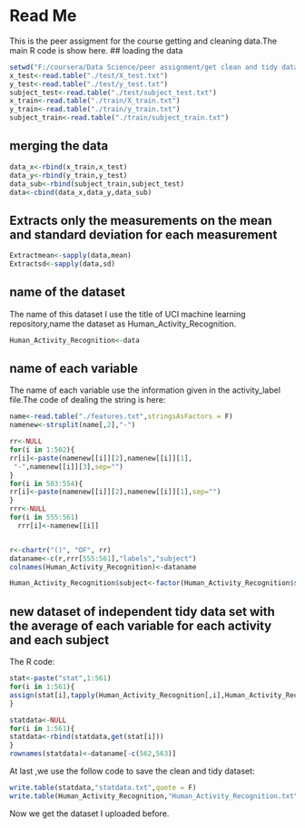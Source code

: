 Read Me
========================================================

This is the peer assigment for the course getting and cleaning data.The main R code is show here.
## loading the data
```r
setwd("F:/coursera/Data Science/peer assignment/get clean and tidy data/UCI HAR Dataset")
x_test<-read.table("./test/X_test.txt")
y_test<-read.table("./test/y_test.txt")
subject_test<-read.table("./test/subject_test.txt")
x_train<-read.table("./train/X_train.txt")
y_train<-read.table("./train/y_train.txt")
subject_train<-read.table("./train/subject_train.txt")

```

## merging the data
```r
data_x<-rbind(x_train,x_test)
data_y<-rbind(y_train,y_test)
data_sub<-rbind(subject_train,subject_test)
data<-cbind(data_x,data_y,data_sub)

```

## Extracts only the measurements on the mean and standard deviation for each measurement
```r
Extractmean<-sapply(data,mean)
Extractsd<-sapply(data,sd)

```
## name of the dataset
The name of this dataset I use the title of UCI machine learning repository,name the dataset as Human_Activity_Recognition.
```r
Human_Activity_Recognition<-data


```

## name of each variable
The name of each variable use the information given in the activity_label file.The code of dealing the string is here:
```r
name<-read.table("./features.txt",stringsAsFactors = F)
namenew<-strsplit(name[,2],"-")

rr<-NULL
for(i in 1:502){
rr[i]<-paste(namenew[[i]][2],namenew[[i]][1],
 "-",namenew[[i]][3],sep="")
}
for(i in 503:554){
rr[i]<-paste(namenew[[i]][2],namenew[[i]][1],sep="")
}
rrr<-NULL
for(i in 555:561)
  rrr[i]<-namenew[[i]]


r<-chartr("()", "OF", rr)
dataname<-c(r,rrr[555:561],"labels","subject")
colnames(Human_Activity_Recognition)<-dataname

Human_Activity_Recognition$subject<-factor(Human_Activity_Recognition$subject)

```
## new dataset of independent tidy data set with the average of each variable for each activity and each subject
The R code:
```r
stat<-paste("stat",1:561)
for(i in 1:561){
assign(stat[i],tapply(Human_Activity_Recognition[,i],Human_Activity_Recognition$subject,mean))
}

statdata<-NULL
for(i in 1:561){
statdata<-rbind(statdata,get(stat[i]))
}
rownames(statdata)<-dataname[-c(562,563)]


```
At last ,we use the follow code to save the clean and tidy dataset:
```r
write.table(statdata,"statdata.txt",quote = F)
write.table(Human_Activity_Recognition,"Human_Activity_Recognition.txt",quote = F)

```
Now we get the dataset I uploaded before.
